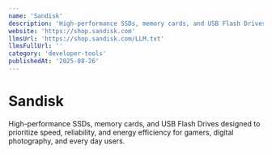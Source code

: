 ```yaml
---
name: 'Sandisk'
description: 'High-performance SSDs, memory cards, and USB Flash Drives designed to prioritize speed, reliability, and energy efficiency for gamers, digital photography, and every day users.'
website: 'https://shop.sandisk.com'
llmsUrl: 'https://shop.sandisk.com/LLM.txt'
llmsFullUrl: ''
category: 'developer-tools'
publishedAt: '2025-08-26'
---
```


# Sandisk

High-performance SSDs, memory cards, and USB Flash Drives designed to prioritize speed, reliability, and energy efficiency for gamers, digital photography, and every day users.
